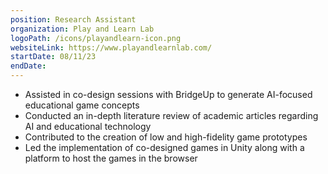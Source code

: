 ```yaml
---
position: Research Assistant
organization: Play and Learn Lab
logoPath: /icons/playandlearn-icon.png
websiteLink: https://www.playandlearnlab.com/
startDate: 08/11/23
endDate:
---
```


- Assisted in co-design sessions with BridgeUp to generate AI-focused educational game concepts
- Conducted an in-depth literature review of academic articles regarding AI and educational technology
- Contributed to the creation of low and high-fidelity game prototypes
- Led the implementation of co-designed games in Unity along with a platform to host the games in the browser
